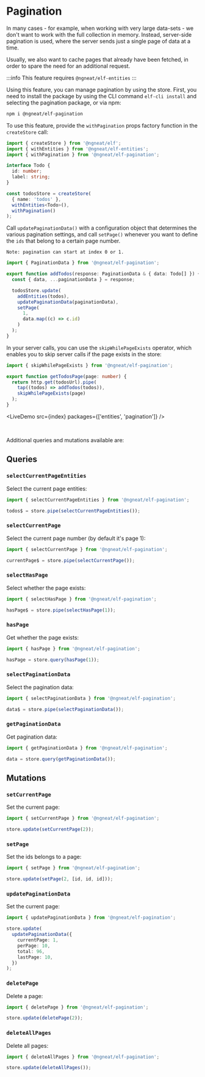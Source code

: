 # Pagination


In many cases - for example, when working with very large data-sets - we don't want to work with the full collection in memory.
Instead, server-side pagination is used, where the server sends just a single page of data at a time.

Usually, we also want to cache pages that already have been fetched, in order to spare the need for an additional request.

:::info
This feature requires `@ngneat/elf-entities`
:::

Using this feature, you can manage pagination by using the store. First, you need to install the package by using
the CLI command `elf-cli install` and selecting the pagination package, or via npm:

```bash
npm i @ngneat/elf-pagination
```

To use this feature, provide the `withPagination` props factory function in the `createStore` call:

```ts
import { createStore } from '@ngneat/elf';
import { withEntities } from '@ngneat/elf-entities';
import { withPagination } from '@ngneat/elf-pagination';

interface Todo {
  id: number;
  label: string;
}

const todosStore = createStore(
  { name: 'todos' },
  withEntities<Todo>(),
  withPagination()
);
```

Call `updatePaginationData()` with a configuration object that determines the various pagination settings, and call `setPage()` whenever you want to define the `ids` that belong to a certain page number.

`Note: pagination can start at index 0 or 1.`

```ts title="todos.repository"
import { PaginationData } from '@ngneat/elf-pagination';

export function addTodos(response: PaginationData & { data: Todo[] }) {
  const { data, ...paginationData } = response;

  todosStore.update(
    addEntities(todos),
    updatePaginationData(paginationData),
    setPage(
      1,
      data.map((c) => c.id)
    )
  );
}
```

In your server calls, you can use the `skipWhilePageExists` operator, which enables you to skip server calls
if the page exists in the store:

```ts
import { skipWhilePageExists } from '@ngneat/elf-pagination';

export function getTodosPage(page: number) {
  return http.get(todosUrl).pipe(
    tap((todos) => addTodos(todos)),
    skipWhilePageExists(page)
  );
}
```

<LiveDemo src={index} packages={['entities', 'pagination']} />

<br />

Additional queries and mutations available are:

## Queries

### `selectCurrentPageEntities`

Select the current page entities:

```ts
import { selectCurrentPageEntities } from '@ngneat/elf-pagination';

todos$ = store.pipe(selectCurrentPageEntities());
```

### `selectCurrentPage`

Select the current page number (by default it's page 1):

```ts
import { selectCurrentPage } from '@ngneat/elf-pagination';

currentPage$ = store.pipe(selectCurrentPage());
```

### `selectHasPage`

Select whether the page exists:

```ts
import { selectHasPage } from '@ngneat/elf-pagination';

hasPage$ = store.pipe(selectHasPage(1));
```

### `hasPage`

Get whether the page exists:

```ts
import { hasPage } from '@ngneat/elf-pagination';

hasPage = store.query(hasPage(1));
```

### `selectPaginationData`

Select the pagination data:

```ts
import { selectPaginationData } from '@ngneat/elf-pagination';

data$ = store.pipe(selectPaginationData());
```

### `getPaginationData`

Get pagination data:

```ts
import { getPaginationData } from '@ngneat/elf-pagination';

data = store.query(getPaginationData());
```

## Mutations

### `setCurrentPage`

Set the current page:

```ts
import { setCurrentPage } from '@ngneat/elf-pagination';

store.update(setCurrentPage(2));
```

### `setPage`

Set the ids belongs to a page:

```ts
import { setPage } from '@ngneat/elf-pagination';

store.update(setPage(2, [id, id, id]));
```

### `updatePaginationData`

Set the current page:

```ts
import { updatePaginationData } from '@ngneat/elf-pagination';

store.update(
  updatePaginationData({
    currentPage: 1,
    perPage: 10,
    total: 96,
    lastPage: 10,
  })
);
```

### `deletePage`

Delete a page:

```ts
import { deletePage } from '@ngneat/elf-pagination';

store.update(deletePage(2));
```

### `deleteAllPages`

Delete all pages:

```ts
import { deleteAllPages } from '@ngneat/elf-pagination';

store.update(deleteAllPages());
```
